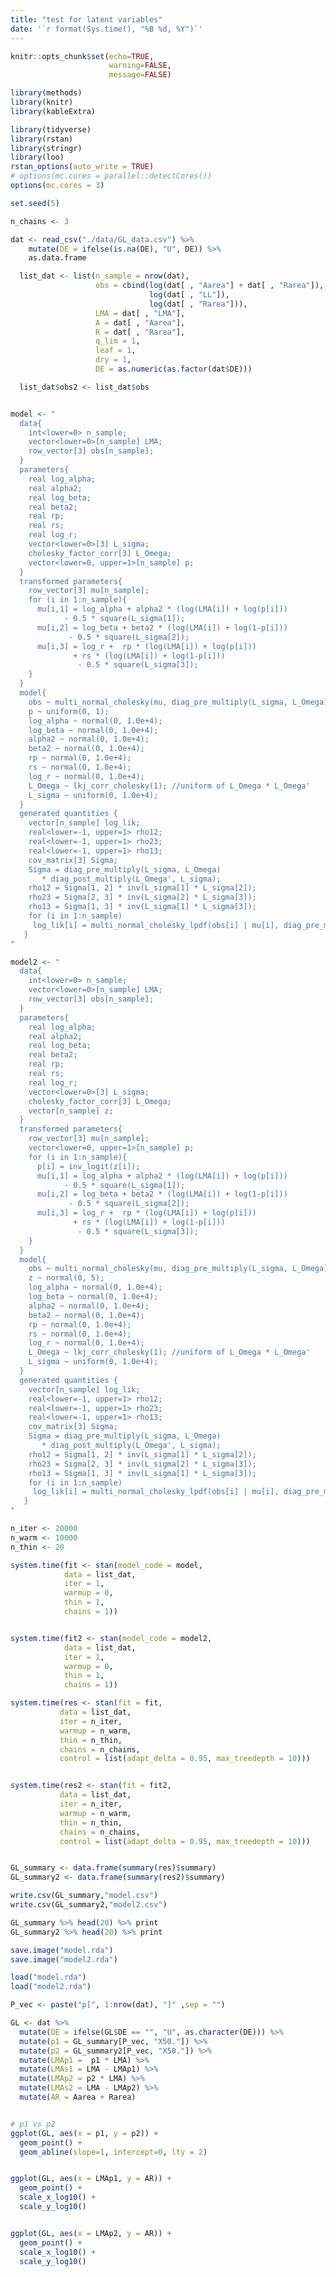```yaml
---
title: "test for latent variables"
date: '`r format(Sys.time(), "%B %d, %Y")`'
---
```



```r
knitr::opts_chunk$set(echo=TRUE,
                      warning=FALSE,
                      message=FALSE)
```

```r
library(methods)
library(knitr)
library(kableExtra)
```

```r
library(tidyverse)
library(rstan)
library(stringr)
library(loo)
rstan_options(auto_write = TRUE)
# options(mc.cores = parallel::detectCores())
options(mc.cores = 3)

set.seed(5)

n_chains <- 3

dat <- read_csv("./data/GL_data.csv") %>%
    mutate(DE = ifelse(is.na(DE), "U", DE)) %>%
    as.data.frame

  list_dat <- list(n_sample = nrow(dat),
                   obs = cbind(log(dat[ , "Aarea"] + dat[ , "Rarea"]),
                               log(dat[ , "LL"]),
                               log(dat[ , "Rarea"])),
                   LMA = dat[ , "LMA"],
                   A = dat[ , "Aarea"],
                   R = dat[ , "Rarea"],
                   q_lim = 1,
                   leaf = 1,
                   dry = 1,
                   DE = as.numeric(as.factor(dat$DE)))

  list_dat$obs2 <- list_dat$obs


model <- "
  data{
    int<lower=0> n_sample;
    vector<lower=0>[n_sample] LMA;
    row_vector[3] obs[n_sample];
  }
  parameters{
    real log_alpha;
    real alpha2;
    real log_beta;
    real beta2;
    real rp;
    real rs;
    real log_r;
    vector<lower=0>[3] L_sigma;
    cholesky_factor_corr[3] L_Omega;
    vector<lower=0, upper=1>[n_sample] p;
  }
  transformed parameters{
    row_vector[3] mu[n_sample];
    for (i in 1:n_sample){
      mu[i,1] = log_alpha + alpha2 * (log(LMA[i]) + log(p[i]))
            - 0.5 * square(L_sigma[1]);
      mu[i,2] = log_beta + beta2 * (log(LMA[i]) + log(1-p[i]))
             - 0.5 * square(L_sigma[2]);
      mu[i,3] = log_r +  rp * (log(LMA[i]) + log(p[i]))
              + rs * (log(LMA[i]) + log(1-p[i]))
               - 0.5 * square(L_sigma[3]);
    }
  }
  model{
    obs ~ multi_normal_cholesky(mu, diag_pre_multiply(L_sigma, L_Omega));
    p ~ uniform(0, 1);
    log_alpha ~ normal(0, 1.0e+4);
    log_beta ~ normal(0, 1.0e+4);
    alpha2 ~ normal(0, 1.0e+4);
    beta2 ~ normal(0, 1.0e+4);
    rp ~ normal(0, 1.0e+4);
    rs ~ normal(0, 1.0e+4);
    log_r ~ normal(0, 1.0e+4);
    L_Omega ~ lkj_corr_cholesky(1); //uniform of L_Omega * L_Omega'
    L_sigma ~ uniform(0, 1.0e+4);
  }
  generated quantities {
    vector[n_sample] log_lik;
    real<lower=-1, upper=1> rho12;
    real<lower=-1, upper=1> rho23;
    real<lower=-1, upper=1> rho13;
    cov_matrix[3] Sigma;
    Sigma = diag_pre_multiply(L_sigma, L_Omega)
       * diag_post_multiply(L_Omega', L_sigma);
    rho12 = Sigma[1, 2] * inv(L_sigma[1] * L_sigma[2]);
    rho23 = Sigma[2, 3] * inv(L_sigma[2] * L_sigma[3]);
    rho13 = Sigma[1, 3] * inv(L_sigma[1] * L_sigma[3]);
    for (i in 1:n_sample)
     log_lik[i] = multi_normal_cholesky_lpdf(obs[i] | mu[i], diag_pre_multiply(L_sigma, L_Omega));
   }
"

model2 <- "
  data{
    int<lower=0> n_sample;
    vector<lower=0>[n_sample] LMA;
    row_vector[3] obs[n_sample];
  }
  parameters{
    real log_alpha;
    real alpha2;
    real log_beta;
    real beta2;
    real rp;
    real rs;
    real log_r;
    vector<lower=0>[3] L_sigma;
    cholesky_factor_corr[3] L_Omega;
    vector[n_sample] z;
  }
  transformed parameters{
    row_vector[3] mu[n_sample];
    vector<lower=0, upper=1>[n_sample] p;
    for (i in 1:n_sample){
      p[i] = inv_logit(z[i]);
      mu[i,1] = log_alpha + alpha2 * (log(LMA[i]) + log(p[i]))
            - 0.5 * square(L_sigma[1]);
      mu[i,2] = log_beta + beta2 * (log(LMA[i]) + log(1-p[i]))
             - 0.5 * square(L_sigma[2]);
      mu[i,3] = log_r +  rp * (log(LMA[i]) + log(p[i]))
              + rs * (log(LMA[i]) + log(1-p[i]))
               - 0.5 * square(L_sigma[3]);
    }
  }
  model{
    obs ~ multi_normal_cholesky(mu, diag_pre_multiply(L_sigma, L_Omega));
    z ~ normal(0, 5);
    log_alpha ~ normal(0, 1.0e+4);
    log_beta ~ normal(0, 1.0e+4);
    alpha2 ~ normal(0, 1.0e+4);
    beta2 ~ normal(0, 1.0e+4);
    rp ~ normal(0, 1.0e+4);
    rs ~ normal(0, 1.0e+4);
    log_r ~ normal(0, 1.0e+4);
    L_Omega ~ lkj_corr_cholesky(1); //uniform of L_Omega * L_Omega'
    L_sigma ~ uniform(0, 1.0e+4);
  }
  generated quantities {
    vector[n_sample] log_lik;
    real<lower=-1, upper=1> rho12;
    real<lower=-1, upper=1> rho23;
    real<lower=-1, upper=1> rho13;
    cov_matrix[3] Sigma;
    Sigma = diag_pre_multiply(L_sigma, L_Omega)
       * diag_post_multiply(L_Omega', L_sigma);
    rho12 = Sigma[1, 2] * inv(L_sigma[1] * L_sigma[2]);
    rho23 = Sigma[2, 3] * inv(L_sigma[2] * L_sigma[3]);
    rho13 = Sigma[1, 3] * inv(L_sigma[1] * L_sigma[3]);
    for (i in 1:n_sample)
     log_lik[i] = multi_normal_cholesky_lpdf(obs[i] | mu[i], diag_pre_multiply(L_sigma, L_Omega));
   }
"

n_iter <- 20000
n_warm <- 10000
n_thin <- 20

system.time(fit <- stan(model_code = model,
            data = list_dat,
            iter = 1,
            warmup = 0,
            thin = 1,
            chains = 1))


system.time(fit2 <- stan(model_code = model2,
            data = list_dat,
            iter = 1,
            warmup = 0,
            thin = 1,
            chains = 1))

system.time(res <- stan(fit = fit,
           data = list_dat,
           iter = n_iter,
           warmup = n_warm,
           thin = n_thin,
           chains = n_chains,
           control = list(adapt_delta = 0.95, max_treedepth = 10)))


system.time(res2 <- stan(fit = fit2,
           data = list_dat,
           iter = n_iter,
           warmup = n_warm,
           thin = n_thin,
           chains = n_chains,
           control = list(adapt_delta = 0.95, max_treedepth = 10)))


GL_summary <- data.frame(summary(res)$summary)
GL_summary2 <- data.frame(summary(res2)$summary)

write.csv(GL_summary,"model.csv")
write.csv(GL_summary2,"model2.csv")

GL_summary %>% head(20) %>% print
GL_summary2 %>% head(20) %>% print

save.image("model.rda")
save.image("model2.rda")

```


```r
load("model.rda")
load("model2.rda")

P_vec <- paste("p[", 1:nrow(dat), "]" ,sep = "")

GL <- dat %>%
  mutate(DE = ifelse(GL$DE == "", "U", as.character(DE))) %>%
  mutate(p1 = GL_summary[P_vec, "X50."]) %>%
  mutate(p2 = GL_summary2[P_vec, "X50."]) %>%
  mutate(LMAp1 =  p1 * LMA) %>%
  mutate(LMAs1 = LMA - LMAp1) %>% 
  mutate(LMAp2 = p2 * LMA) %>%
  mutate(LMAs2 = LMA - LMAp2) %>%
  mutate(AR = Aarea + Rarea)


# p1 vs p2
ggplot(GL, aes(x = p1, y = p2)) +
  geom_point() +
  geom_abline(slope=1, intercept=0, lty = 2)


ggplot(GL, aes(x = LMAp1, y = AR)) +
  geom_point() +
  scale_x_log10() +
  scale_y_log10() 


ggplot(GL, aes(x = LMAp2, y = AR)) +
  geom_point() +
  scale_x_log10() +
  scale_y_log10() 
```
